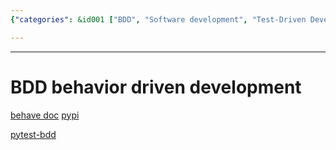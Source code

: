 ```yaml
---
{"categories": &id001 ["BDD", "Software development", "Test-Driven Development", "Domain-Driven Design", "Human-readable tests", "Behave", "pytest-bdd"], "category": "Behavior Driven Development", "date": "2023-12-22 23:52:59", "description": "BDD (Behavior Driven Development) is a software development approach that combines the benefits of Test-Driven Development (TDD) and Domain-Driven Design (DDD). It emphasizes writing tests in a human-readable format using natural language, allowing for better collaboration between stakeholders. The content provides resources for two popular BDD frameworks: Behave and pytest-bdd.", "tags": *id001, "title": "BDD behavior driven development"}

---
```


------

# BDD behavior driven development

[behave doc](https://behave.readthedocs.io/en/stable/tutorial.html#python-step-implementations) [pypi](https://pypi.org/project/behave/)

[pytest-bdd](https://pypi.org/project/pytest-bdd/)

